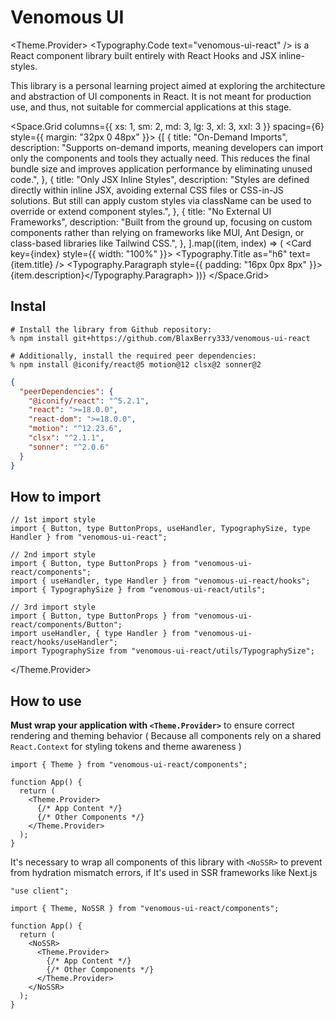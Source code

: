 
<Meta title="Overview" />

# Venomous UI

<Theme.Provider>
<Typography.Code text="venomous-ui-react" /> is a React component library built entirely with React Hooks and JSX
inline-styles.

This library is a personal learning project aimed at exploring the architecture and abstraction of UI components in
React. It is not meant for production use, and thus, not suitable for commercial applications at this stage.

<Space.Grid columns={{ xs: 1, sm: 2, md: 3, lg: 3, xl: 3, xxl: 3 }} spacing={6} style={{ margin: "32px 0 48px" }}>
  {[
    {
      title: "On-Demand Imports",
      description:
        "Supports on-demand imports, meaning developers can import only the components and tools they actually need. This reduces the final bundle size and improves application performance by eliminating unused code.",
    },
    {
      title: "Only JSX Inline Styles",
      description:
        "Styles are defined directly within inline JSX, avoiding external CSS files or CSS-in-JS solutions. But still can apply custom styles via className can be used to override or extend component styles.",
    },
    {
      title: "No External UI Frameworks",
      description:
        "Built from the ground up, focusing on custom components rather than relying on frameworks like MUI, Ant Design, or class-based libraries like Tailwind CSS.",
    },
  ].map((item, index) => (
    <Card key={index} style={{ width: "100%" }}>
      <Typography.Title as="h6" text={item.title} />
      <Typography.Paragraph style={{ padding: "16px 0px 8px" }}>{item.description}</Typography.Paragraph>
    </Card>
  ))}
</Space.Grid>

## Instal

```shell
# Install the library from Github repository:
% npm install git+https://github.com/BlaxBerry333/venomous-ui-react

# Additionally, install the required peer dependencies:
% npm install @iconify/react@5 motion@12 clsx@2 sonner@2
```

```json
{
  "peerDependencies": {
    "@iconify/react": "^5.2.1",
    "react": ">=18.0.0",
    "react-dom": ">=18.0.0",
    "motion": "^12.23.6",
    "clsx": "^2.1.1",
    "sonner": "^2.0.6"
  }
}
```

## How to import

```tsx
// 1st import style
import { Button, type ButtonProps, useHandler, TypographySize, type Handler } from "venomous-ui-react";

// 2nd import style
import { Button, type ButtonProps } from "venomous-ui-react/components";
import { useHandler, type Handler } from "venomous-ui-react/hooks";
import { TypographySize } from "venomous-ui-react/utils";

// 3rd import style
import { Button, type ButtonProps } from "venomous-ui-react/components/Button";
import useHandler, { type Handler } from "venomous-ui-react/hooks/useHandler";
import TypographySize from "venomous-ui-react/utils/TypographySize";
```

</Theme.Provider>

## How to use

**Must wrap your application with `<Theme.Provider>`** to ensure correct rendering and theming behavior ( Because all components rely on a shared `React.Context` for styling tokens and theme awareness )

```tsx
import { Theme } from "venomous-ui-react/components";

function App() {
  return (
    <Theme.Provider>
      {/* App Content */}
      {/* Other Components */}
    </Theme.Provider>
  );
}
```

It's necessary to wrap all components of this library with `<NoSSR>` to prevent from hydration mismatch errors, if It's used in SSR frameworks like Next.js

```tsx
"use client";

import { Theme, NoSSR } from "venomous-ui-react/components";

function App() {
  return (
    <NoSSR>
      <Theme.Provider>
        {/* App Content */}
        {/* Other Components */}
      </Theme.Provider>
    </NoSSR>
  );
}
```
